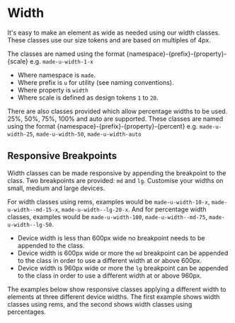 
<Meta title="Utility Classes/Width" />

# Width

It's easy to make an element as wide as needed using our width classes. These classes use our size tokens and are based on multiples of 4px.

The classes are named using the format {namespace}-{prefix}-{property}-{scale} e.g. `made-u-width-1-x`

- Where namespace is `made`.
- Where prefix is `u` for utility (see naming conventions).
- Where property is `width`
- Where scale is defined as design tokens `1` to `20`.

There are also classes provided which allow percentage widths to be used. 25%, 50%, 75%, 100% and auto are supported. These classes are named using the format {namespace}-{prefix}-{property}-{percent} e.g. `made-u-width-25`, `made-u-width-50`, `made-u-width-auto`

<Canvas>
  <Story name="Default">
      <div class="made-s-spacing">
        <div class="made-s-width-block made-u-width-20-x"></div>
      </div>
  </Story>
</Canvas>

## Responsive Breakpoints

Width classes can be made responsive by appending the breakpoint to the class. Two breakpoints are provided: `md` and `lg`. Customise your widths on small, medium and large devices.

For width classes using rems, examples would be `made-u-width-10-x`, `made-u-width--md-15-x`, `made-u-width--lg-20-x`. And for percentage width classes, examples would be `made-u-width-100`, `made-u-width--md-75`, `made-u-width--lg-50`.

- Device width is less than 600px wide no breakpoint needs to be appended to the class.
- Device width is 600px wide or more the `md` breakpoint can be appended to the class in order to use a different width at or above 600px.
- Device width is 960px wide or more the `lg` breakpoint can be appended to the class in order to use a different width at or above 960px.

The examples below show responsive classes applying a different width to elements at three different device widths. The first example shows width classes using rems, and the second shows width classes using percentages.

<Canvas>
  <Story name="Responsive Breakpoints">
    <div class="made-u-display-flex made-u-margin-bottom-5-x">
      <div class="made-s-width-block made-u-width-10-x made-u-width--md-15-x made-u-width--lg-20-x"></div>
    </div>
    <div class="made-u-display-flex">
      <div class="made-s-width-block made-u-width-50 made-u-width--md-75 made-u-width--lg-50"></div>
    </div>
  </Story>
</Canvas>
